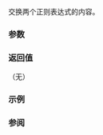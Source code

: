 {{cpp/regex/basic_regex/title|swap}}
{{cpp/regex/basic_regex/navbar}}
{{ddcl|since=c++11|
void swap( basic_regex&amp; other ) noexcept;
}}

交换两个正则表达式的内容。

===参数===
{{par begin}}
{{par|other|要交换的正则表达式}}
{{par end}}

===返回值===
（无）

===示例===
{{example}}

===参阅===
{{dsc begin}}
{{dsc inc|cpp/regex/basic_regex/dsc swap2}}
{{dsc end}}

{{langlinks|de|en|es|fr|it|ja|pt|ru}}